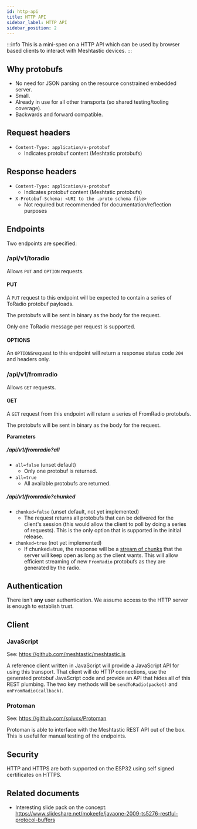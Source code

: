 ```yaml
---
id: http-api
title: HTTP API
sidebar_label: HTTP API
sidebar_position: 2
---
```


:::info
This is a mini-spec on a HTTP API which can be used by browser based clients to interact with Meshtastic devices.
:::

## Why protobufs

- No need for JSON parsing on the resource constrained embedded server.
- Small.
- Already in use for all other transports (so shared testing/tooling coverage).
- Backwards and forward compatible.

## Request headers

- `Content-Type: application/x-protobuf`
  - Indicates protobuf content (Meshtatic protobufs)

## Response headers

- `Content-Type: application/x-protobuf`
  - Indicates protobuf content (Meshtatic protobufs)
- `X-Protobuf-Schema: <URI to the .proto schema file>`
  - Not required but recommended for documentation/reflection purposes

## Endpoints

Two endpoints are specified:

### /api/v1/toradio

Allows `PUT` and `OPTION` requests.

#### PUT

A `PUT` request to this endpoint will be expected to contain a series of ToRadio protobuf payloads.

The protobufs will be sent in binary as the body for the request.

Only one ToRadio message per request is supported.

#### OPTIONS

An `OPTIONS`request to this endpoint will return a response status code `204` and headers only.

### /api/v1/fromradio

Allows `GET` requests.

#### GET

A `GET` request from this endpoint will return a series of FromRadio protobufs.

The protobufs will be sent in binary as the body for the request.

**Parameters**

##### **/api/v1/fromradio?all**

- `all=false` (unset default)
  - Only one protobuf is returned.
- `all=true`
  - All available protobufs are returned.

##### **/api/v1/fromradio?chunked**

- `chunked=false` (unset default, not yet implemented)
  - The request returns all protobufs that can be delivered for the client's session (this would allow the client to poll by doing a series of requests). This is the only option that is supported in the initial release.
- `chunked=true` (not yet implemented)
  - If chunked=true, the response will be a [stream of chunks](https://en.wikipedia.org/wiki/Chunked_transfer_encoding) that the server will keep open as long as the client wants. This will allow efficient streaming of new `FromRadio` protobufs as they are generated by the radio.

## Authentication

There isn't **any** user authentication. We assume access to the HTTP server is enough to establish trust.

## Client

### JavaScript

See: https://github.com/meshtastic/meshtastic.js

A reference client written in JavaScript will provide a JavaScript API for using this transport. That client will do HTTP connections, use the generated protobuf JavaScript code and provide an API that hides all of this REST plumbing. The two key methods will be `sendToRadio(packet)` and `onFromRadio(callback)`.

### Protoman

See: https://github.com/spluxx/Protoman

Protoman is able to interface with the Meshtastic REST API out of the box. This is useful for manual testing of the endpoints.

## Security

HTTP and HTTPS are both supported on the ESP32 using self signed certificates on HTTPS.

## Related documents

- Interesting slide pack on the concept: https://www.slideshare.net/mokeefe/javaone-2009-ts5276-restful-protocol-buffers